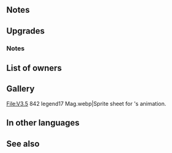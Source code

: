 {{Weapon Infobox
|tagid=SID_神竜王のブレス
|weaponType=Dragonstone
|might=16
|range=1
|effectiveness=dragon
|effect=Grants Atk+3. Effective against dragon foes. Grants Atk/Spd/Def/Res+X during combat. (X = number of dragon allies and allies that have "effective against dragons" within 2 spaces ×3. Maximum bonus of +9 to each stat.) If foe's Range = 2, calculates damage using the lower of foe's Def or Res.
|cost=400
|exclusive=1
|statModifiers=0,19,0,0,0
|required=Flametongue
|refinePaths=default
|refineSP=400
|refineMedals=500
|refineDews=200
|upgradedEffect=Grants Atk+3. Effective against dragon foes. Grants Atk/Spd/Def/Res+3 to dragon allies and allies that have "effective against dragons" within 4 spaces of unit and Atk/Spd/Def/Res+X to unit during combat. (X = number of dragon allies and allies that have "effective against dragons" within 4 spaces of unit × 3. Maximum bonus of +9 to each stat.) If foe's Range = 2, calculates damage using the lower of foe's Def or Res.
|tagidExtraSkill1=一
|effectSkill1=If unit is within 3 spaces of an ally, grants Atk/Spd/Def/Res+4 to unit and reduces damage from foe's first attack by 25% during combat, and also, if unit's Atk > foe's Res, unit's first attack during combat deals damage = 25% of unit's Atk minus foe's Res.
|iconSkill1=Divine Breath W.png
|properties=random_owner
}}
==Notes==
{{Effective damage bonus|dragon}}
{{Combat boosts}}
{{LowerDefRes}}
{{Effective against dragons note}}
==Upgrades==
{{Weapon Upgrade List}}
===Notes===
{{AlliesCombatEffect}}
{{DamagePercentageReduction}}
{{AtkDamageBoost}}
==List of owners==
{{Skill Hero List}}
==Gallery==
<gallery>
File:V3.5 842 legend17 Mag.webp|Sprite sheet for {{PAGENAME}}'s animation.
</gallery>
==In other languages==
{{OtherLanguages
|japanese=神竜王のブレス
|german=Heiliger Atem
|spanishEU=Aliento divino
|spanishLA=Soplo divino
|french=Souffle divin
|italian=Soffio divino
|chineseTW=神龍王吐息
|portuguese=Sopro divino
}}
==See also==
{{See also skills|cond=Description LIKE '%unit_s first attack deals damage%unit_s Atk minus foe_s Res%' OR Description LIKE '%number of%dragon%allies%within%'}}
{{Weapons Navbox}}